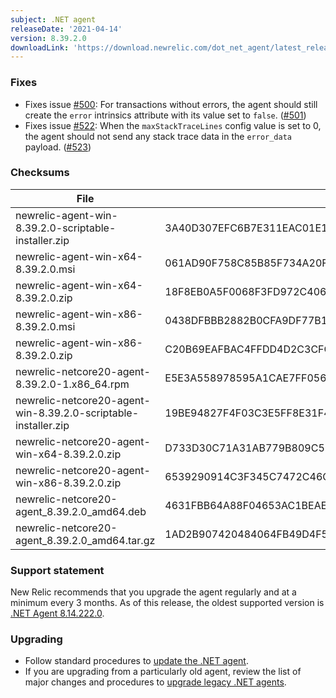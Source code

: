 ```yaml
---
subject: .NET agent
releaseDate: '2021-04-14'
version: 8.39.2.0
downloadLink: 'https://download.newrelic.com/dot_net_agent/latest_release'
---
```


### Fixes
* Fixes issue [#500](https://github.com/newrelic/newrelic-dotnet-agent/issues/500): For transactions without errors, the agent should still create the `error` intrinsics attribute with its value set to `false`. ([#501](https://github.com/newrelic/newrelic-dotnet-agent/pull/501))
* Fixes issue [#522](https://github.com/newrelic/newrelic-dotnet-agent/issues/522): When the `maxStackTraceLines` config value is set to 0, the agent should not send any stack trace data in the `error_data` payload. ([#523](https://github.com/newrelic/newrelic-dotnet-agent/pull/523))


### Checksums
| File | SHA - 256  Hash |
| ---| ---|
| newrelic-agent-win-8.39.2.0-scriptable-installer.zip | 3A40D307EFC6B7E311EAC01E143AC04CAAD122E3B37A2FF9A34FF5FE7E104176 |
| newrelic-agent-win-x64-8.39.2.0.msi | 061AD90F758C85B85F734A20F73C0A17388C3B5529428A132B545759DE214D25 |
| newrelic-agent-win-x64-8.39.2.0.zip | 18F8EB0A5F0068F3FD972C406562173061FB4939C6F6CC46887804BF1CDF6331 |
| newrelic-agent-win-x86-8.39.2.0.msi | 0438DFBBB2882B0CFA9DF77B11F2065C98C03903D460786A439CCC5CFD087660 |
| newrelic-agent-win-x86-8.39.2.0.zip | C20B69EAFBAC4FFDD4D2C3CFCB4C48490E4E2A933D477E470705698763FCADEF |
| newrelic-netcore20-agent-8.39.2.0-1.x86_64.rpm | E5E3A558978595A1CAE7FF0561F058C6EDA4C2DE50AEDFBF60AF2643EC251B82 |
| newrelic-netcore20-agent-win-8.39.2.0-scriptable-installer.zip | 19BE94827F4F03C3E5FF8E31F47E1E0EE754F1C43E51AFD22536BB3D848934F0 |
| newrelic-netcore20-agent-win-x64-8.39.2.0.zip | D733D30C71A31AB779B809C52BB86289752E7A264B57D1BC1975DAFA95311803 |
| newrelic-netcore20-agent-win-x86-8.39.2.0.zip | 6539290914C3F345C7472C46C3AF0D39741D0616D3E200E51C335C05EF6FE538 |
| newrelic-netcore20-agent_8.39.2.0_amd64.deb | 4631FBB64A88F04653AC1BEAEDE32BA22666F6CA3866FA1291292B2C6342C1AE |
| newrelic-netcore20-agent_8.39.2.0_amd64.tar.gz | 1AD2B907420484064FB49D4F540423287B43A3B90E97C9DD0FFE51FDB142D233 |

### Support statement
New Relic recommends that you upgrade the agent regularly and at a minimum every 3 months. As of this release, the oldest supported version is [.NET Agent 8.14.222.0](/docs/release-notes/agent-release-notes/net-release-notes/net-agent-8142220).

### Upgrading
* Follow standard procedures to [update the .NET agent](/docs/agents/net-agent/installation-configuration/update-net-agent).
* If you are upgrading from a particularly old agent, review the list of major changes and procedures to [upgrade legacy .NET agents](/docs/agents/net-agent/troubleshooting/upgrade-legacy-net-agents).
